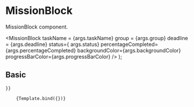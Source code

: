 
<Meta title="Components/Content/MissionBlock" component={MissionBlock} />

# MissionBlock

MissionBlock component.

<Props of={MissionBlock} />

  <MissionBlock taskName = {args.taskName} group = {args.group} deadline = {args.deadline} status={ args.status} percentageCompleted={args.percentageCompleted} backgroundColor={args.backgroundColor} progressBarColor={args.progressBarColor} />
);

## Basic
<Canvas>
  <Story 
    name="Basic"   
    args={{
     // task :{
        taskName: "Example Name",
      group: "FP DUAL ALTIA",
      deadline: new Date("2023-06-27T00:00:00.000Z"),
      status: "En Curso",
      percentageCompleted: 80
   //   }
      
    }}
     
  
   >
        {Template.bind({})}
  </Story>
</Canvas>

<ArgsTable story="Basic" />
